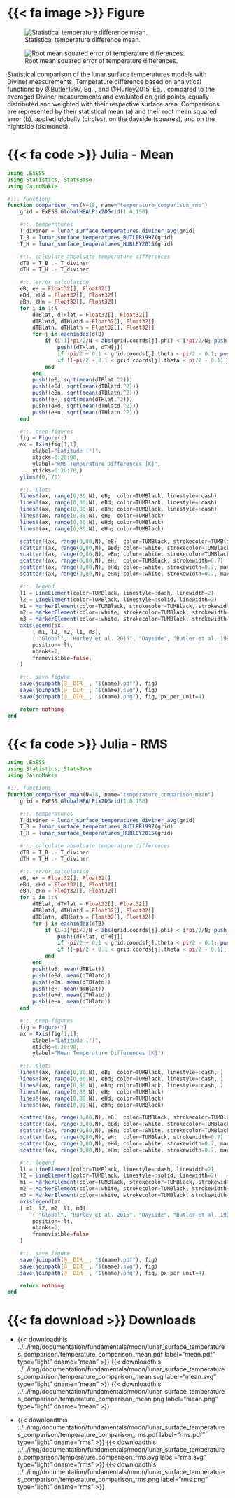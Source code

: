 ::: {.panel-tabset}

# {{< fa image >}} Figure

::: {#fig-lunar_surface_temperatures_comparison layout-ncol=2}
![Statistical temperature difference mean.](/img/documentation/fundamentals/moon/lunar_surface_temperatures_comparison/temperature_comparison_mean.svg){#fig-lunar-surface-temperatures-comparison-mean}

![Root mean squared error of temperature differences.](/img/documentation/fundamentals/moon/lunar_surface_temperatures_comparison/temperature_comparison_rms.svg){#fig-lunar-surface-temperatures-comparison-rms}

Statistical comparison of the lunar surface temperatures models with Diviner measurements. Temperature difference based on analytical functions by @Butler1997, Eq. \eqref{eq:lunar_surface_temperatures_BUTLER}, and @Hurley2015, Eq. \eqref{eq:lunar_surface_temperatures_HURLEY}, compared to the averaged Diviner measurements and evaluated on \SI{2.7e5}{} grid points, equally distributed and weighted with their respective surface area. Comparisons are represented by their statistical mean (a) and their root mean squared error (b), applied globally (circles), on the dayside (squares), and on the nightside (diamonds).
:::

# {{< fa code >}} Julia - Mean
```julia
using .ExESS
using Statistics, StatsBase
using CairoMakie

#::. functions
function comparison_rms(N=18, name="temperature_comparison_rms")
    grid = ExESS.GlobalHEALPix2DGrid(1.0,150)

    #::. temperatures
    T_diviner = lunar_surface_temperatures_diviner_avg(grid)
    T_B = lunar_surface_temperatures_BUTLER1997(grid)
    T_H = lunar_surface_temperatures_HURLEY2015(grid)

    #::. calculate absoluate temperature differences
    dTB = T_B .- T_diviner
    dTH = T_H .- T_diviner

    #::. error calculation
    eB, eH = Float32[], Float32[]
    eBd, eHd = Float32[], Float32[]
    eBn, eHn = Float32[], Float32[]
    for i in 1:N
        dTBlat, dTHlat = Float32[], Float32[]
        dTBlatd, dTHlatd = Float32[], Float32[]
        dTBlatn, dTHlatn = Float32[], Float32[]
        for j in eachindex(dTB)
            if (i-1)*pi/2/N < abs(grid.coords[j].phi) < i*pi/2/N; push!(dTBlat, dTB[j]) 
                push!(dTHlat, dTH[j]) 
                if -pi/2 + 0.1 < grid.coords[j].theta < pi/2 - 0.1; push!(dTBlatd, dTB[j]); push!(dTHlatd, dTH[j]); end # day
                if !(-pi/2 + 0.1 < grid.coords[j].theta < pi/2 - 0.1); push!(dTBlatn, dTB[j]); push!(dTHlatn, dTH[j]); end # night
            end
        end
        push!(eB, sqrt(mean(dTBlat.^2)))  
        push!(eBd, sqrt(mean(dTBlatd.^2)))
        push!(eBn, sqrt(mean(dTBlatn.^2)))
        push!(eH, sqrt(mean(dTHlat.^2)))  
        push!(eHd, sqrt(mean(dTHlatd.^2)))
        push!(eHn, sqrt(mean(dTHlatn.^2)))
    end

    #::. prep figures
    fig = Figure(;)
    ax = Axis(fig[1,1];
        xlabel="Latitude [°]",
        xticks=0:20:90,
        ylabel="RMS Temperature Differences [K]",
        yticks=0:20:70,)
    ylims!(0, 70)

    #::. plots
    lines!(ax, range(0,80,N), eB;  color=TUMBlack, linestyle=:dash)
    lines!(ax, range(0,80,N), eBd; color=TUMBlack, linestyle=:dash)
    lines!(ax, range(0,80,N), eBn; color=TUMBlack, linestyle=:dash)
    lines!(ax, range(0,80,N), eH;  color=TUMBlack)
    lines!(ax, range(0,80,N), eHd; color=TUMBlack)
    lines!(ax, range(0,80,N), eHn; color=TUMBlack)

    scatter!(ax, range(0,80,N), eB;  color=TUMBlack, strokecolor=TUMBlack, strokewidth=0.7)
    scatter!(ax, range(0,80,N), eBd; color=:white, strokecolor=TUMBlack, strokewidth=0.7, marker=:rect)
    scatter!(ax, range(0,80,N), eBn; color=:white, strokecolor=TUMBlack, strokewidth=0.7, marker=:diamond)
    scatter!(ax, range(0,80,N), eH;  color=TUMBlack, strokewidth=0.7)
    scatter!(ax, range(0,80,N), eHd; color=:white, strokewidth=0.7, marker=:rect)
    scatter!(ax, range(0,80,N), eHn; color=:white, strokewidth=0.7, marker=:diamond)

    #::. legend
    l1 = LineElement(color=TUMBlack, linestyle=:dash, linewidth=2)
    l2 = LineElement(color=TUMBlack, linestyle=:solid, linewidth=2)
    m1 = MarkerElement(color=TUMBlack, strokecolor=TUMBlack, strokewidth=0.7, marker=:circle,)
    m2 = MarkerElement(color=:white, strokecolor=TUMBlack, strokewidth=0.7, marker=:rect,)
    m3 = MarkerElement(color=:white, strokecolor=TUMBlack, strokewidth=0.7, marker=:diamond,)
    axislegend(ax,  
        [ m1, l2, m2, l1, m3],
        [ "Global", "Hurley et al. 2015", "Dayside", "Butler et al. 1997", "Nightside", ];
        position=:lt,
        nbanks=2,
        framevisible=false,
    )

    #::. save figure
    save(joinpath(@__DIR__, "$(name).pdf"), fig)
    save(joinpath(@__DIR__, "$(name).svg"), fig)
    save(joinpath(@__DIR__, "$(name).png"), fig, px_per_unit=4)

    return nothing
end
```

# {{< fa code >}} Julia - RMS
```julia
using .ExESS
using Statistics, StatsBase
using CairoMakie

#::. functions
function comparison_mean(N=18, name="temperature_comparison_mean")
    grid = ExESS.GlobalHEALPix2DGrid(1.0,150)

    #::. temperatures
    T_diviner = lunar_surface_temperatures_diviner_avg(grid)
    T_B = lunar_surface_temperatures_BUTLER1997(grid)
    T_H = lunar_surface_temperatures_HURLEY2015(grid)

    #::. calculate absoluate temperature differences
    dTB = T_B .- T_diviner
    dTH = T_H .- T_diviner

    #::. error calculation
    eB, eH = Float32[], Float32[]
    eBd, eHd = Float32[], Float32[]
    eBn, eHn = Float32[], Float32[]
    for i in 1:N
        dTBlat, dTHlat = Float32[], Float32[]
        dTBlatd, dTHlatd = Float32[], Float32[]
        dTBlatn, dTHlatn = Float32[], Float32[]
        for j in eachindex(dTB)
            if (i-1)*pi/2/N < abs(grid.coords[j].phi) < i*pi/2/N; push!(dTBlat, dTB[j]) 
                push!(dTHlat, dTH[j]) 
                if -pi/2 + 0.1 < grid.coords[j].theta < pi/2 - 0.1; push!(dTBlatd, dTB[j]); push!(dTHlatd, dTH[j]); end # day
                if !(-pi/2 + 0.1 < grid.coords[j].theta < pi/2 - 0.1); push!(dTBlatn, dTB[j]); push!(dTHlatn, dTH[j]); end # night
            end
        end
        push!(eB, mean(dTBlat))   
        push!(eBd, mean(dTBlatd)) 
        push!(eBn, mean(dTBlatn)) 
        push!(eH, mean(dTHlat))   
        push!(eHd, mean(dTHlatd)) 
        push!(eHn, mean(dTHlatn)) 
    end

    #::. prep figures
    fig = Figure(;)
    ax = Axis(fig[1,1];
        xlabel="Latitude [°]",
        xticks=0:20:90,
        ylabel="Mean Temperature Differences [K]")

    #::. plots
    lines!(ax, range(0,80,N), eB;  color=TUMBlack, linestyle=:dash, )
    lines!(ax, range(0,80,N), eBd; color=TUMBlack, linestyle=:dash, )
    lines!(ax, range(0,80,N), eBn; color=TUMBlack, linestyle=:dash, )
    lines!(ax, range(0,80,N), eH;  color=TUMBlack)
    lines!(ax, range(0,80,N), eHd; color=TUMBlack)
    lines!(ax, range(0,80,N), eHn; color=TUMBlack)

    scatter!(ax, range(0,80,N), eB;  color=TUMBlack, strokecolor=TUMBlack, strokewidth=0.7)
    scatter!(ax, range(0,80,N), eBd; color=:white, strokecolor=TUMBlack, strokewidth=0.7, marker=:rect)
    scatter!(ax, range(0,80,N), eBn; color=:white, strokecolor=TUMBlack, strokewidth=0.7, marker=:diamond)
    scatter!(ax, range(0,80,N), eH;  color=TUMBlack, strokewidth=0.7)
    scatter!(ax, range(0,80,N), eHd; color=:white, strokewidth=0.7, marker=:rect)
    scatter!(ax, range(0,80,N), eHn; color=:white, strokewidth=0.7, marker=:diamond)

    #::. legend
    l1 = LineElement(color=TUMBlack, linestyle=:dash, linewidth=2)
    l2 = LineElement(color=TUMBlack, linestyle=:solid, linewidth=2)
    m1 = MarkerElement(color=TUMBlack, strokecolor=TUMBlack, strokewidth=0.7, marker=:circle,)
    m2 = MarkerElement(color=:white, strokecolor=TUMBlack, strokewidth=0.7, marker=:rect,)
    m3 = MarkerElement(color=:white, strokecolor=TUMBlack, strokewidth=0.7, marker=:diamond,)
    axislegend(ax,  
    [ m1, l2, m2, l1, m3],
        [ "Global", "Hurley et al. 2015", "Dayside", "Butler et al. 1997", "Nightside", ];
        position=:lt,
        nbanks=2,
        framevisible=false
    )

    #::. save figure
    save(joinpath(@__DIR__, "$(name).pdf"), fig)
    save(joinpath(@__DIR__, "$(name).svg"), fig)
    save(joinpath(@__DIR__, "$(name).png"), fig, px_per_unit=4)

    return nothing
end
```

# {{< fa download >}}  Downloads

* {{< downloadthis ../../img/documentation/fundamentals/moon/lunar_surface_temperatures_comparison/temperature_comparison_mean.pdf label="mean.pdf" type="light" dname="mean" >}} {{< downloadthis ../../img/documentation/fundamentals/moon/lunar_surface_temperatures_comparison/temperature_comparison_mean.svg label="mean.svg" type="light" dname="mean" >}} {{< downloadthis ../../img/documentation/fundamentals/moon/lunar_surface_temperatures_comparison/temperature_comparison_mean.png label="mean.png" type="light" dname="mean" >}}

* {{< downloadthis ../../img/documentation/fundamentals/moon/lunar_surface_temperatures_comparison/temperature_comparison_rms.pdf label="rms.pdf" type="light" dname="rms" >}} {{< downloadthis ../../img/documentation/fundamentals/moon/lunar_surface_temperatures_comparison/temperature_comparison_rms.svg label="rms.svg" type="light" dname="rms" >}} {{< downloadthis ../../img/documentation/fundamentals/moon/lunar_surface_temperatures_comparison/temperature_comparison_rms.png label="rms.png" type="light" dname="rms" >}}

:::